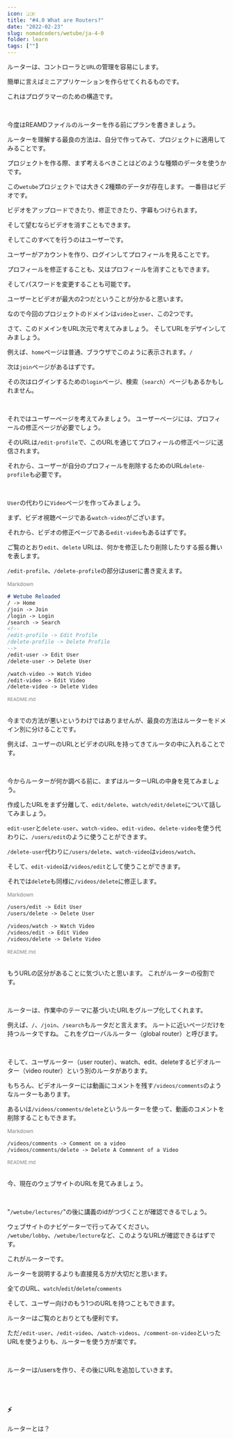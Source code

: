 ```yaml
---
icon: 🇯🇵
title: "#4.0 What are Routers?"
date: "2022-02-23"
slug: nomadcoders/wetube/ja-4-0
folder: learn
tags: [""]
---
```


ルーターは、コントローラと`URL`の管理を容易にします。

簡単に言えばミニアプリケーションを作らせてくれるものです。

これはプログラマーのための構造です。

<br />

今度はREAMDファイルのルーターを作る前にプランを書きましょう。

ルーターを理解する最良の方法は、自分で作ってみて、プロジェクトに適用してみることです。

プロジェクトを作る際、まず考えるべきことはどのような種類のデータを使うかです。

この`wetube`プロジェクトでは大きく2種類のデータが存在します。 一番目はビデオです。

ビデオをアップロードできたり、修正できたり、字幕もつけられます。

そして望むならビデオを消すこともできます。

そしてこのすべてを行うのはユーザーです。

ユーザーがアカウントを作り、ログインしてプロフィールを見ることです。

プロフィールを修正することも、又はプロフィールを消すこともできます。

そしてパスワードを変更することも可能です。

ユーザーとビデオが最大の2つだということが分かると思います。

なので今回のプロジェクトのドメインは`video`と`user`、この2つです。

さて、このドメインをURL次元で考えてみましょう。 そしてURLをデザインしてみましょう。

例えば、`home`ページは普通、ブラウザでこのように表示されます。`/`

次は`join`ページがあるはずです。

その次はログインするための`login`ページ、検索（`search`）ページもあるかもしれません。

<br />

それではユーザーページを考えてみましょう。 ユーザーページには、プロフィールの修正ページが必要でしょう。

そのURLは`/edit-profile`で、このURLを通じてプロフィールの修正ページに送信されます。

それから、ユーザーが自分のプロフィールを削除するためのURL`delete-profile`も必要です。

<br />

`User`の代わりに`Video`ページを作ってみましょう。

まず、ビデオ視聴ページである`watch-video`がございます。

それから、ビデオの修正ページである`edit-video`もあるはずです。

ご覧のとおり`edit`、`delete` URLは、何かを修正したり削除したりする振る舞いを表します。

`/edit-profile`、`/delete-profile`の部分はuserに書き変えます。

<div style="color:gray; font-size:12px;">Markdown</div>

```markdown
# Wetube Reloaded
/ -> Home
/join -> Join
/login -> Login
/search -> Search
<!-- 
/edit-profile -> Edit Profile
/delete-profile -> Delete Profile
-->
/edit-user -> Edit User
/delete-user -> Delete User

/watch-video -> Watch Video
/edit-video -> Edit Video
/delete-video -> Delete Video
```

<div style="color:gray; font-size:11px;">README.md</div>  

<br />

今までの方法が悪いというわけではありませんが、最良の方法はルーターをドメイン別に分けることです。

例えば、ユーザーのURLとビデオのURLを持ってきてルータの中に入れることです。

<br />

今からルーターが何か調べる前に、まずはルーターURLの中身を見てみましょう。

作成したURLをまず分離して、`edit/delete`、`watch/edit/delete`について話してみましょう。

`edit-user`と`delete-user`、`watch-video`、`edit-video`、`delete-video`を使う代わりに、`/users/edit`のように使うことができます。

`/delete-user`代わりに`/users/delete`、`watch-video`は`videos/watch`、

そして、`edit-video`は`/videos/edit`として使うことができます。

それでは`delete`も同様に`/videos/delete`に修正します。

<div style="color:gray; font-size:12px;">Markdown</div>

```markdown
/users/edit -> Edit User
/users/delete -> Delete User

/videos/watch -> Watch Video
/videos/edit -> Edit Video
/videos/delete -> Delete Video
```

<div style="color:gray; font-size:11px;">README.md</div> 

<br />

もうURLの区分があることに気づいたと思います。 これがルーターの役割です。

<br />

ルーターは、作業中のテーマに基づいたURLをグループ化してくれます。

例えば、`/`、`/join`、`/search`もルータだと言えます。 ルートに近いページだけを持つルータですね。 これをグローバルルーター（global router）と呼びます。

<br />

そして、ユーザルーター（user router）、watch、edit、deleteするビデオルーター（video router）という別のルータがあります。

もちろん、ビデオルーターには動画にコメントを残す`/videos/comments`のようなルーターもあります。

あるいは`/videos/comments/delete`というルーターを使って、動画のコメントを削除することもできます。

<div style="color:gray; font-size:12px;">Markdown</div>

```markdown
/videos/comments -> Comment on a video
/videos/comments/delete -> Delete A Commnent of a Video
```

<div style="color:gray; font-size:11px;">README.md</div> 

<br />

今、現在のウェブサイトのURLを見てみましょう。

<br />

"`/wetube/lectures/`"の後に講義のidがつづくことが確認できるでしょう。

ウェブサイトのナビゲーターで行ってみてください。 `/wetube/lobby`、`/wetube/lecture`など、このようなURLが確認できるはずです。

これがルーターです。

ルーターを説明するよりも直接見る方が大切だと思います。

全てのURL、`watch`/`edit`/`delete`/`comments`

そして、ユーザー向けのもう1つのURLを持つこともできます。

ルーターはご覧のとおりとても便利です。

ただ`/edit-user`、`/edit-video`、`/watch-videos`、`/comment-on-video`といったURLを使うよりも、ルーターを使う方が楽です。

<br />

ルーターは/usersを作り、その後にURLを追加していきます。

<br />

<br />

### ⚡️

ルーターとは？
